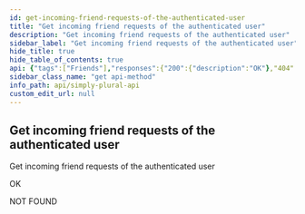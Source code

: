 ```yaml
---
id: get-incoming-friend-requests-of-the-authenticated-user
title: "Get incoming friend requests of the authenticated user"
description: "Get incoming friend requests of the authenticated user"
sidebar_label: "Get incoming friend requests of the authenticated user"
hide_title: true
hide_table_of_contents: true
api: {"tags":["Friends"],"responses":{"200":{"description":"OK"},"404":{"description":"NOT FOUND"}},"description":"Get incoming friend requests of the authenticated user","method":"get","path":"/v1/friends/requests/incoming","servers":[{"url":"https://api.apparyllis.com:8443"},{"url":"https://devapi.apparyllis.com"}],"info":{"title":"Simply Plural API","description":"This is a work-in-progress API definition. If you need to know specifcs, please go to https://github.com/ApparyllisOrg/SimplyPluralApi/blob/main/src/api/v1/routes.ts","version":"1.0"},"postman":{"name":"Get incoming friend requests of the authenticated user","description":{"type":"text/plain"},"url":{"path":["v1","friends","requests","incoming"],"host":["{{baseUrl}}"],"query":[],"variable":[]},"method":"GET"}}
sidebar_class_name: "get api-method"
info_path: api/simply-plural-api
custom_edit_url: null
---
```



## Get incoming friend requests of the authenticated user



Get incoming friend requests of the authenticated user

<div><ApiTabs><TabItem label={"200"} value={"200"}><div>

OK

</div><div></div></TabItem><TabItem label={"404"} value={"404"}><div>

NOT FOUND

</div><div></div></TabItem></ApiTabs></div>
      